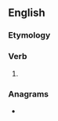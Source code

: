 ==English==

===Etymology===
{{suffix|en|yoke|eth}}

===Verb===
{{head|en|verb form}}

# {{en-archaic third-person singular of|yoke}}

===Anagrams===
* {{anagrams|en|hot key|hotkey}}
